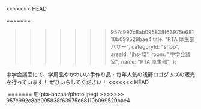 <<<<<<< HEAD

=======
>>>>>>> 957c992c8ab095838f63975e68110b099529bae4
  title: "PTA 厚生部バザー",
  categoryId: "shop",
  areaId: "jhs-f2",
  room: "中学会議室",
  name: "PTA 厚生部",
};

中学会議室にて、学用品やかわいい手作り品・毎年人気の浅野ロゴグッズの販売を行っています！
ぜひいらしてください！
<<<<<<< HEAD

<Image src="pta-bazaar/photo.jpeg" alt="" layout="fill" />
=======
![](pta-bazaar/photo.jpeg)
>>>>>>> 957c992c8ab095838f63975e68110b099529bae4
